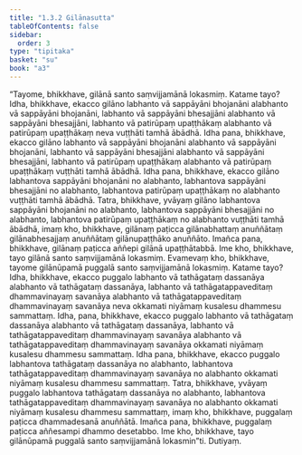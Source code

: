 ```yaml
---
title: "1.3.2 Gilānasutta"
tableOfContents: false
sidebar:
  order: 3
type: "tipitaka"
basket: "su"
book: "a3"
---
```



<DynamicBreadcrumb />

<Division number="22" book="a3" bookNo="15" page="118">

<Paragraph number="106" book="a3">
“Tayome, bhikkhave, gilānā santo saṃvijjamānā lokasmiṃ. Katame tayo? Idha, bhikkhave, ekacco gilāno labhanto vā sappāyāni bhojanāni alabhanto vā sappāyāni bhojanāni, labhanto vā sappāyāni bhesajjāni alabhanto vā sappāyāni bhesajjāni, labhanto vā patirūpaṃ upaṭṭhākaṃ alabhanto vā patirūpaṃ upaṭṭhākaṃ neva vuṭṭhāti tamhā ābādhā.
</Paragraph>

<Paragraph number="107" book="a3">
Idha pana, bhikkhave, ekacco gilāno labhanto vā sappāyāni bhojanāni alabhanto vā sappāyāni bhojanāni, labhanto vā sappāyāni bhesajjāni alabhanto vā sappāyāni bhesajjāni, labhanto vā patirūpaṃ upaṭṭhākaṃ alabhanto vā patirūpaṃ upaṭṭhākaṃ vuṭṭhāti tamhā ābādhā.
</Paragraph>

<Paragraph number="108" book="a3">
Idha pana, bhikkhave, ekacco gilāno labhantova sappāyāni bhojanāni no alabhanto, labhantova sappāyāni bhesajjāni no alabhanto, labhantova patirūpaṃ upaṭṭhākaṃ no alabhanto vuṭṭhāti tamhā ābādhā.
</Paragraph>

<Paragraph number="109" book="a3">
Tatra, bhikkhave, yvāyaṃ gilāno labhantova sappāyāni bhojanāni no alabhanto, labhantova sappāyāni bhesajjāni no alabhanto, labhantova patirūpaṃ upaṭṭhākaṃ no alabhanto vuṭṭhāti tamhā ābādhā, imaṃ kho, bhikkhave, gilānaṃ paṭicca gilānabhattaṃ anuññātaṃ gilānabhesajjaṃ anuññātaṃ gilānupaṭṭhāko anuññāto. Imañca pana, bhikkhave, gilānaṃ paṭicca aññepi gilānā upaṭṭhātabbā. Ime kho, bhikkhave, tayo gilānā santo saṃvijjamānā lokasmiṃ.
</Paragraph>

<Paragraph number="110" book="a3">
Evamevaṃ kho, bhikkhave, tayome gilānūpamā puggalā santo saṃvijjamānā lokasmiṃ. Katame tayo? Idha, bhikkhave, ekacco puggalo labhanto vā tathāgataṃ dassanāya alabhanto vā tathāgataṃ dassanāya, labhanto vā tathāgatappaveditaṃ dhammavinayaṃ savanāya alabhanto vā tathāgatappaveditaṃ dhammavinayaṃ savanāya neva okkamati niyāmaṃ kusalesu dhammesu sammattaṃ.
</Paragraph>

<Paragraph number="111" book="a3">
Idha, pana, bhikkhave, ekacco puggalo labhanto vā tathāgataṃ dassanāya alabhanto vā tathāgataṃ dassanāya, labhanto vā tathāgatappaveditaṃ dhammavinayaṃ savanāya alabhanto vā tathāgatappaveditaṃ dhammavinayaṃ savanāya okkamati niyāmaṃ kusalesu dhammesu sammattaṃ.
</Paragraph>

<Paragraph number="112" book="a3">
Idha pana, bhikkhave, ekacco puggalo labhantova tathāgataṃ dassanāya no alabhanto, labhantova tathāgatappaveditaṃ dhammavinayaṃ savanāya no alabhanto okkamati niyāmaṃ kusalesu dhammesu sammattaṃ.
</Paragraph>

<Paragraph number="113" book="a3">
Tatra, bhikkhave, yvāyaṃ puggalo labhantova tathāgataṃ dassanāya no alabhanto, labhantova tathāgatappaveditaṃ dhammavinayaṃ savanāya no alabhanto okkamati niyāmaṃ kusalesu dhammesu sammattaṃ, imaṃ kho, bhikkhave, puggalaṃ paṭicca dhammadesanā anuññātā. Imañca pana, bhikkhave, puggalaṃ paṭicca aññesampi dhammo desetabbo. Ime kho, bhikkhave, tayo gilānūpamā puggalā santo saṃvijjamānā lokasmin”ti.

</Paragraph>
</Division>

<Paragraph number="114" type="center" book="a3">
Dutiyaṃ.
</Paragraph>